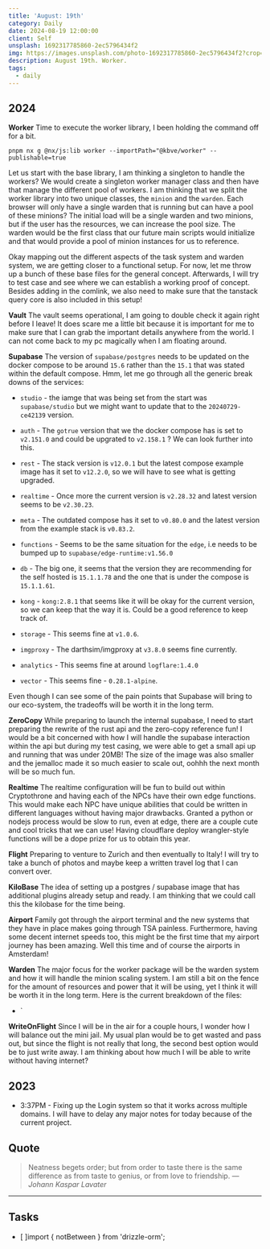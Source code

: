 ```yaml
---
title: 'August: 19th'
category: Daily
date: 2024-08-19 12:00:00
client: Self
unsplash: 1692317785860-2ec5796434f2
img: https://images.unsplash.com/photo-1692317785860-2ec5796434f2?crop=entropy&cs=srgb&fm=jpg&ixid=MnwzNjM5Nzd8MHwxfHJhbmRvbXx8fHx8fHx8fDE2ODE3NDg2ODY&ixlib=rb-4.0.3&q=85
description: August 19th. Worker.
tags:
  - daily
---
```





## 2024

**Worker**
Time to execute the worker library, I been holding the command off for a bit.

```shell 
pnpm nx g @nx/js:lib worker --importPath="@kbve/worker" --publishable=true
```

Let us start with the base library, I am thinking a singleton to handle the workers?
We would create a singleton worker manager class and then have that manage the different pool of workers.
I am thinking that we split the worker library into two unique classes, the `minion` and the `warden`.
Each browser will only have a single warden that is running but can have a pool of these minions?
The initial load will be a single warden and two minions, but if the user has the resources, we can increase the pool size.
The warden would be the first class that our future main scripts would initialize and that would provide a pool of minion instances for us to reference.

Okay mapping out the different aspects of the task system and warden system, we are getting closer to a functional setup.
For now, let me throw up a bunch of these base files for the general concept.
Afterwards, I will try to test case and see where we can establish a working proof of concept.
Besides adding in the comlink, we also need to make sure that the tanstack query core is also included in this setup!

**Vault**
The vault seems operational, I am going to double check it again right before I leave!
It does scare me a little bit because it is important for me to make sure that I can grab the important details anywhere from the world.
I can not come back to my pc magically when I am floating around.


**Supabase**
The version of `supabase/postgres` needs to be updated on the docker compose to be around `15.6` rather than the `15.1` that was stated within the default compose.
Hmm, let me go through all the generic break downs of the services:

- `studio` - the iamge that was being set from the start was `supabase/studio` but we might want to update that to the `20240729-ce42139` version.
- `auth` - The `gotrue` version that we the docker compose has is set to `v2.151.0` and could be upgrated to `v2.158.1` ? We can look further into this.
- `rest` - The stack version is `v12.0.1` but the latest compose example image has it set to `v12.2.0`, so we will have to see what is getting upgraded.
- `realtime` - Once more the current version is `v2.28.32` and latest version seems to be `v2.30.23`.
- `meta` - The outdated compose has it set to `v0.80.0` and the latest version from the example stack is `v0.83.2`.
- `functions` - Seems to be the same situation for the `edge`, i.e needs to be bumped up to `supabase/edge-runtime:v1.56.0`
- `db` - The big one, it seems that the version they are recommending for the self hosted is `15.1.1.78` and the one that is under the compose is `15.1.1.61`.


- `kong` - `kong:2.8.1` that seems like it will be okay for the current version, so we can keep that the way it is. Could be a good reference to keep track of.
- `storage` - This seems fine at `v1.0.6`.
- `imgproxy` - The darthsim/imgproxy at `v3.8.0` seems fine currently.
- `analytics` - This seems fine at around `logflare:1.4.0`
- `vector` - This seems fine - `0.28.1-alpine`.

Even though I can see some of the pain points that Supabase will bring to our eco-system, the tradeoffs will be worth it in the long term.

**ZeroCopy**
While preparing to launch the internal supabase, I need to start preparing the rewrite of the rust api and the zero-copy reference fun!
I would be a bit concerned with how I will handle the supabase interaction within the api but during my test casing, we were able to get a small api up and running that was under 20MB!
The size of the image was also smaller and the jemalloc made it so much easier to scale out, oohhh the next month will be so much fun.

**Realtime**
The realtime configuration will be fun to build out within Cryptothrone and having each of the NPCs have their own edge functions.
This would make each NPC have unique abilities that could be written in different languages without having major drawbacks.
Granted a python or nodejs process would be slow to run, even at edge, there are a couple cute and cool tricks that we can use!
Having cloudflare deploy wrangler-style functions will be a dope prize for us to obtain this year.

**Flight**
Preparing to venture to Zurich and then eventually to Italy!
I will try to take a bunch of photos and maybe keep a written travel log that I can convert over.

**KiloBase**
The idea of setting up a postgres / supabase image that has additional plugins already setup and ready.
I am thinking that we could call this the kilobase for the time being.

**Airport**
Family got through the airport terminal and the new systems that they have in place makes going through TSA painless.
Furthermore, having some decent internet speeds too, this might be the first time that my airport journey has been amazing.
Well this time and of course the airports in Amsterdam!

**Warden**
The major focus for the worker package will be the warden system and how it will handle the minion scaling system.
I am still a bit on the fence for the amount of resources and power that it will be using, yet I think it will be worth it in the long term.
Here is the current breakdown of the files:

- `

**WriteOnFlight**
Since I will be in the air for a couple hours, I wonder how I will balance out the mini jail.
My usual plan would be to get wasted and pass out, but since the flight is not really that long, the second best option would be to just write away.
I am thinking about how much I will be able to write without having internet?


<Adsense />

## 2023

- 3:37PM - Fixing up the Login system so that it works across multiple domains. I will have to delay any major notes for today because of the current project.


## Quote

> Neatness begets order; but from order to taste there is the same difference as from taste to genius, or from love to friendship.
> — <cite>Johann Kaspar Lavater</cite>

---

## Tasks

- [ ]import { notBetween } from 'drizzle-orm';

